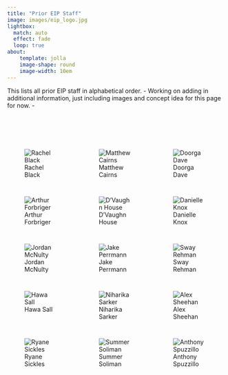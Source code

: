 ```yaml
---
title: "Prior EIP Staff"
image: images/eip_logo.jpg
lightbox:
  match: auto
  effect: fade
  loop: true
about:
    template: jolla
    image-shape: round
    image-width: 10em
---
```


:::{#hero-heading}
This lists all prior EIP staff in alphabetical order.
- Working on adding in additional information, just including images and concept idea for this page for now. - 
:::

<br>
<br>
<br>


::: {style="display: grid;grid-template-columns: repeat(auto-fill, minmax(150px, 1fr));grid-gap: 1em;" layout-valign="bottom"}
![Rachel Black](images/r_black.jpg){group="past-staff-gallery" fig-alt="Rachel Black"}


![Matthew Cairns](images/m_cairns.jpg){group="past-staff-gallery" fig-alt="Matthew Cairns"}

![Doorga Dave](images/d_dave.jpg){group="past-staff-gallery" fig-alt="Doorga Dave"}

![Arthur Forbriger](images/a_forbriger.jpg){group="past-staff-gallery" fig-alt="Arthur Forbriger"}

![D'Vaughn House](images/d_house.jpg){group="past-staff-gallery" fig-alt="D'Vaughn House"}

![Danielle Knox](images/d_knox.jpg){group="past-staff-gallery" fig-alt="Danielle Knox"}

![Jordan McNulty](images/j_mcnulty.jpg){group="past-staff-gallery" fig-alt="Jordan McNulty"}

![Jake Perrmann](images/j_perrmann.jpg){group="past-staff-gallery" fig-alt="Jake Perrmann"}

![Sway Rehman](images/s_rehman.jpg){group="past-staff-gallery" fig-alt="Sway Rehman"}

![Hawa Sall](images/h_sall.jpg){group="past-staff-gallery" fig-alt="Hawa Sall"}

![Niharika Sarker](images/n_sarker.jpg){group="past-staff-gallery" fig-alt="Niharika Sarker"}

![Alex Sheehan](images/a_sheehan.jpg){group="past-staff-gallery" fig-alt="Alex Sheehan"}

![Ryane Sickles](images/r_sickles.jpg){group="past-staff-gallery" fig-alt="Ryane Sickles"}


![Summer Soliman](images/s_soliman.jpg){group="past-staff-gallery" fig-alt="Summer Soliman"}

![Anthony Spuzzillo](images/a_spuzzillo.jpg){group="past-staff-gallery" fig-alt="Anthony Spuzzillo"}

:::




